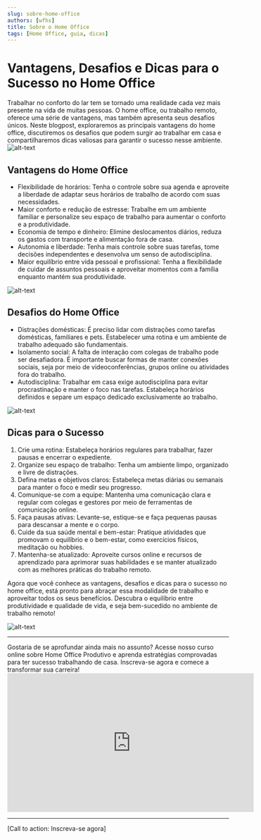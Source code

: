 ```yaml
---
slug: sobre-home-office
authors: [wfhs]
title: Sobre o Home Office
tags: [Home Office, guia, dicas]
---
```


# Vantagens, Desafios e Dicas para o Sucesso no Home Office

Trabalhar no conforto do lar tem se tornado uma realidade cada vez mais presente na vida de muitas pessoas. O home office, ou trabalho remoto, oferece uma série de vantagens, mas também apresenta seus desafios únicos. Neste blogpost, exploraremos as principais vantagens do home office, discutiremos os desafios que podem surgir ao trabalhar em casa e compartilharemos dicas valiosas para garantir o sucesso nesse ambiente.
![alt-text](./img/homeOffice0.jpg#rounded)

## Vantagens do Home Office

* Flexibilidade de horários: Tenha o controle sobre sua agenda e aproveite a liberdade de adaptar seus horários de trabalho de acordo com suas necessidades.
* Maior conforto e redução de estresse: Trabalhe em um ambiente familiar e personalize seu espaço de trabalho para aumentar o conforto e a produtividade.
* Economia de tempo e dinheiro: Elimine deslocamentos diários, reduza os gastos com transporte e alimentação fora de casa.
* Autonomia e liberdade: Tenha mais controle sobre suas tarefas, tome decisões independentes e desenvolva um senso de autodisciplina.
* Maior equilíbrio entre vida pessoal e profissional: Tenha a flexibilidade de cuidar de assuntos pessoais e aproveitar momentos com a família enquanto mantém sua produtividade.

![alt-text](./img/homeOffice3.jpg#rounded)

## Desafios do Home Office

* Distrações domésticas: É preciso lidar com distrações como tarefas domésticas, familiares e pets. Estabelecer uma rotina e um ambiente de trabalho adequado são fundamentais.
* Isolamento social: A falta de interação com colegas de trabalho pode ser desafiadora. É importante buscar formas de manter conexões sociais, seja por meio de videoconferências, grupos online ou atividades fora do trabalho.
* Autodisciplina: Trabalhar em casa exige autodisciplina para evitar procrastinação e manter o foco nas tarefas. Estabeleça horários definidos e separe um espaço dedicado exclusivamente ao trabalho.

![alt-text](./img/homeOffice.jpg#rounded)


## Dicas para o Sucesso

1. Crie uma rotina: Estabeleça horários regulares para trabalhar, fazer pausas e encerrar o expediente.
2. Organize seu espaço de trabalho: Tenha um ambiente limpo, organizado e livre de distrações.
3. Defina metas e objetivos claros: Estabeleça metas diárias ou semanais para manter o foco e medir seu progresso.
4. Comunique-se com a equipe: Mantenha uma comunicação clara e regular com colegas e gestores por meio de ferramentas de comunicação online.
5. Faça pausas ativas: Levante-se, estique-se e faça pequenas pausas para descansar a mente e o corpo.
6. Cuide da sua saúde mental e bem-estar: Pratique atividades que promovam o equilíbrio e o bem-estar, como exercícios físicos, meditação ou hobbies.
7. Mantenha-se atualizado: Aproveite cursos online e recursos de aprendizado para aprimorar suas habilidades e se manter atualizado com as melhores práticas do trabalho remoto.

Agora que você conhece as vantagens, desafios e dicas para o sucesso no home office, está pronto para abraçar essa modalidade de trabalho e aproveitar todos os seus benefícios. Descubra o equilíbrio entre produtividade e qualidade de vida, e seja bem-sucedido no ambiente de trabalho remoto!

![alt-text](./img/homeOffice2.jpg#rounded)

<hr/>
Gostaria de se aprofundar ainda mais no assunto? Acesse nosso curso online sobre Home Office Produtivo e aprenda estratégias comprovadas para ter sucesso trabalhando de casa. Inscreva-se agora e comece a transformar sua carreira!<br />

<iframe width="560" height="315" src="https://www.youtube.com/embed/_Jt-axNebRk" title="YouTube video player" frameborder="0" allow="accelerometer; autoplay; clipboard-write; encrypted-media; gyroscope; picture-in-picture; web-share" allowfullscreen></iframe>
<hr/>
[Call to action: Inscreva-se agora]
